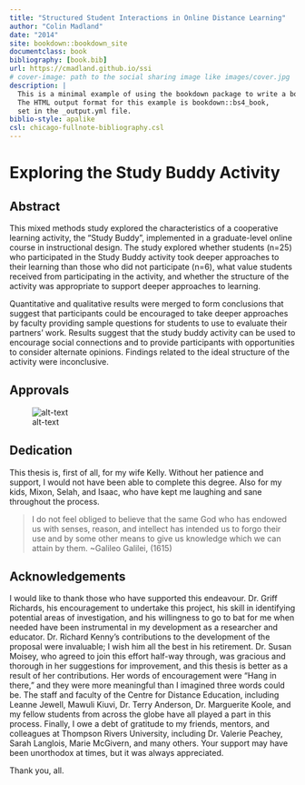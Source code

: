 ```yaml
--- 
title: "Structured Student Interactions in Online Distance Learning"
author: "Colin Madland"
date: "2014"
site: bookdown::bookdown_site
documentclass: book
bibliography: [book.bib]
url: https://cmadland.github.io/ssi
# cover-image: path to the social sharing image like images/cover.jpg
description: |
  This is a minimal example of using the bookdown package to write a book.
  The HTML output format for this example is bookdown::bs4_book,
  set in the _output.yml file.
biblio-style: apalike
csl: chicago-fullnote-bibliography.csl
---
```


# Exploring the Study Buddy Activity {-}

## Abstract {-}


This mixed methods study explored the characteristics of a cooperative learning activity, the “Study Buddy”, implemented in a graduate-level online course in instructional design. The study explored whether students (n=25) who participated in the Study Buddy activity took deeper approaches to their learning than those who did not participate (n=6), what value students received from participating in the activity, and whether the structure of the activity was appropriate to support deeper approaches to learning.

Quantitative and qualitative results were merged to form conclusions that suggest that participants could be encouraged to take deeper approaches by faculty providing sample questions for students to use to evaluate their partners’ work. Results suggest that the study buddy activity can be used to encourage social connections and to provide participants with opportunities to consider alternate opinions. Findings related to the ideal structure of the activity were inconclusive.

## Approvals {-}

![alt-text](assets/Approvals.png "Approvals page from Athabasca University Faculty of Graduate Studies")

## Dedication {-}


This thesis is, first of all, for my wife Kelly. Without her patience and support, I would not have been able to complete this degree. Also for my kids, Mixon, Selah, and Isaac, who have kept me laughing and sane throughout the process.

> I do not feel obliged to believe that the same God who has endowed us with senses, reason, and intellect has intended us to forgo their use and by some other means to give us knowledge which we can attain by them. ~Galileo Galilei, (1615)

## Acknowledgements {-}


I would like to thank those who have supported this endeavour. Dr. Griff Richards, his encouragement to undertake this project, his skill in identifying potential areas of investigation, and his willingness to go to bat for me when needed have been instrumental in my development as a researcher and educator. Dr. Richard Kenny’s contributions to the development of the proposal were invaluable; I wish him all the best in his retirement. Dr. Susan Moisey, who agreed to join this effort half-way through, was gracious and thorough in her suggestions for improvement, and this thesis is better as a result of her contributions. Her words of encouragement were “Hang in there,” and they were more meaningful than I imagined three words could be. The staff and faculty of the Centre for Distance Education, including Leanne Jewell, Mawuli Kiuvi, Dr. Terry Anderson, Dr. Marguerite Koole, and my fellow students from across the globe have all played a part in this process. Finally, I owe a debt of gratitude to my friends, mentors, and colleagues at Thompson Rivers University, including Dr. Valerie Peachey, Sarah Langlois, Marie McGivern, and many others. Your support may have been unorthodox at times, but it was always appreciated.

Thank you, all.
